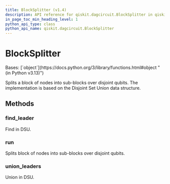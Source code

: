 ```yaml
---
title: BlockSplitter (v1.4)
description: API reference for qiskit.dagcircuit.BlockSplitter in qiskit v1.4
in_page_toc_min_heading_level: 1
python_api_type: class
python_api_name: qiskit.dagcircuit.BlockSplitter
---
```


# BlockSplitter

<Class id="qiskit.dagcircuit.BlockSplitter" isDedicatedPage={true} github="https://github.com/Qiskit/qiskit/tree/stable/1.4/qiskit/dagcircuit/collect_blocks.py#L248-L296" signature="qiskit.dagcircuit.BlockSplitter" modifiers="class">
  Bases: [`object`](https://docs.python.org/3/library/functions.html#object "(in Python v3.13)")

  Splits a block of nodes into sub-blocks over disjoint qubits. The implementation is based on the Disjoint Set Union data structure.

  ## Methods

  ### find\_leader

  <Function id="qiskit.dagcircuit.BlockSplitter.find_leader" github="https://github.com/Qiskit/qiskit/tree/stable/1.4/qiskit/dagcircuit/collect_blocks.py#L256-L265" signature="find_leader(index)">
    Find in DSU.
  </Function>

  ### run

  <Function id="qiskit.dagcircuit.BlockSplitter.run" github="https://github.com/Qiskit/qiskit/tree/stable/1.4/qiskit/dagcircuit/collect_blocks.py#L280-L296" signature="run(block)">
    Splits block of nodes into sub-blocks over disjoint qubits.
  </Function>

  ### union\_leaders

  <Function id="qiskit.dagcircuit.BlockSplitter.union_leaders" github="https://github.com/Qiskit/qiskit/tree/stable/1.4/qiskit/dagcircuit/collect_blocks.py#L267-L278" signature="union_leaders(index1, index2)">
    Union in DSU.
  </Function>
</Class>

